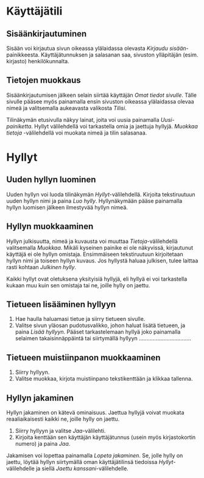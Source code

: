 # Käyttäjätili
## Sisäänkirjautuminen
Sisään voi kirjautua sivun oikeassa ylälaidassa olevasta *Kirjaudu sisään*-painikkeesta. Käyttäjätunnuksen ja salasanan saa, sivuston ylläpitäjän (esim. kirjasto) henkilökunnalta.

## Tietojen muokkaus
Sisäänkirjautumisen jälkeen selain siirtää käyttäjän *Omat tiedot sivulle*. Tälle sivulle pääsee myös painamalla ensin sivuston oikeassa ylälaidassa olevaa nimeä ja valitsemalla aukeavasta valikosta *Tilisi*.

Tilinäkymän etusivulla näkyy lainat, joita voi uusia painamalla *Uusi-painiketta*. Hyllyt välilehdellä voi tarkastella omia ja jaettuja hyllyjä. *Muokkaa tietoja* -välilehdellä voi muokata nimeä ja tilin salasanaa.

# Hyllyt

## Uuden hyllyn luominen
Uuden hyllyn voi luoda tilinäkymän *Hyllyt*-välilehdellä. Kirjoita tekstiruutuun uuden hyllyn nimi ja paina *Luo hylly*. Hyllynäkymään pääse painamalla hyllyn luomisen jälkeen ilmestyvää hyllyn nimeä.

## Hyllyn muokkaaminen
Hyllyn julkisuutta, nimeä ja kuvausta voi muuttaa *Tietoja*-välilehdellä valitsemalla *Muokkaa*. Mikäli kyseinen painike ei ole näkyvissä, kirjautunut käyttäjä ei ole hyllyn omistaja. Ensimmäiseen tekstiruutuun kirjoitetaan hyllyn nimi ja toiseen hyllyn kuvaus. Jos hyllystä haluaa julkisen, tulee laittaa rasti kohtaan *Julkinen hylly*.

Kaikki hyllyt ovat oletuksena yksityisiä hyllyjä, eli hyllyä ei voi tarkastella kukaan muu kuin sen omistaja tai ne, joille hylly on jaettu.


## Tietueen lisääminen hyllyyn
1. Hae haulla haluamasi tietue ja siirry tietueen sivulle.
2. Valitse sivun yläosan pudotusvalikko, johon haluat lisätä tietueen, ja paina *Lisää hyllyyn*.
Pääset tarkastelemaan hyllyä joko painamalla selaimen takaisinnäppäintä tai siirtymällä hyllyyn ..................................

## Tietueen muistiinpanon muokkaaminen
1. Siirry hyllyyn.
2. Valitse muokkaa, kirjota muistiinpano tekstikenttään ja klikkaa tallenna.

## Hyllyn jakaminen
Hyllyn jakaminen on kätevä ominaisuus. Jaettua hyllyjä voivat muokata reaaliaikaisesti kaikki ne, joille hylly on jaettu.

1. Siirry hyllyyn ja valitse *Jaa*-välilehti.
2. Kirjoita kenttään sen käyttäjän käyttäjätunnus (usein myös kirjastokortin numero) ja paina *Jaa*.

Jakamisen voi lopettaa painamalla *Lopeta jakaminen*. Se, jolle hylly on jaettu, löytää hyllyn siirtymällä oman käyttäjätilinsä tiedoissa *Hyllyt*-välilehdelle ja siellä *Jaettu kanssani*-välilehdelle.